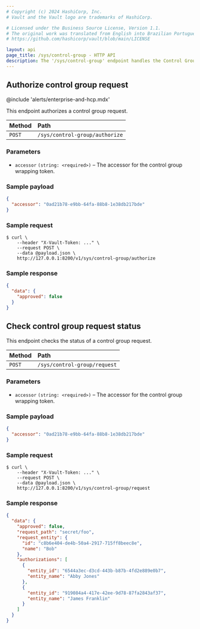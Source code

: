 ```yaml
---
# Copyright (c) 2024 HashiCorp, Inc.
# Vault and the Vault logo are trademarks of HashiCorp.

# Licensed under the Business Source License, Version 1.1.
# The original work was translated from English into Brazilian Portuguese.
# https://github.com/hashicorp/vault/blob/main/LICENSE

layout: api
page_title: /sys/control-group - HTTP API
description: The '/sys/control-group' endpoint handles the Control Group workflow.
---
```


## Authorize control group request

@include 'alerts/enterprise-and-hcp.mdx'

This endpoint authorizes a control group request.

| Method | Path                           |
| :----- | :----------------------------- |
| `POST` | `/sys/control-group/authorize` |

### Parameters

- `accessor` `(string: <required>)` – The accessor for the control group wrapping token.

### Sample payload

```json
{
  "accessor": "0ad21b78-e9bb-64fa-88b8-1e38db217bde"
}
```

### Sample request

```shell-session
$ curl \
    --header "X-Vault-Token: ..." \
    --request POST \
    --data @payload.json \
    http://127.0.0.1:8200/v1/sys/control-group/authorize
```

### Sample response

```json
{
  "data": {
    "approved": false
  }
}
```

## Check control group request status

This endpoint checks the status of a control group request.

| Method | Path                         |
| :----- | :--------------------------- |
| `POST` | `/sys/control-group/request` |

### Parameters

- `accessor` `(string: <required>)` – The accessor for the control group wrapping token.

### Sample payload

```json
{
  "accessor": "0ad21b78-e9bb-64fa-88b8-1e38db217bde"
}
```

### Sample request

```shell-session
$ curl \
    --header "X-Vault-Token: ..." \
    --request POST \
    --data @payload.json \
    http://127.0.0.1:8200/v1/sys/control-group/request
```

### Sample response

```json
{
  "data": {
    "approved": false,
    "request_path": "secret/foo",
    "request_entity": {
      "id": "c8b6e404-de4b-50a4-2917-715ff8beec8e",
      "name": "Bob"
    },
    "authorizations": [
      {
        "entity_id": "6544a3ec-d3cd-443b-b87b-4fd2e889e0b7",
        "entity_name": "Abby Jones"
      },
      {
        "entity_id": "919084a4-417e-42ee-9d78-87fa2843af37",
        "entity_name": "James Franklin"
      }
    ]
  }
}
```
